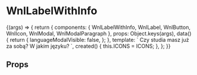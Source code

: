 

<Meta title='molecules/LabelWithInfo' component={WnlLabelWithInfo} />

# WnlLabelWithInfo

<Story name='interactive'>
    {(args) => {
        return {
            components: { WnlLabelWithInfo, WnlLabel, WnlButton, WnlIcon, WnlModal, WnlModalParagraph },
            props: Object.keys(args),
            data() {
                return {
                    languageModalVisible: false,
                };
            },
            template: `<wnl-label-with-info>
                <wnl-label input-id="finished_studies">Czy studia masz już za sobą? W jakim języku?</wnl-label>
                <template slot="info">
                    <wnl-icon :icon="ICONS.QUESTION_CIRCLE" @click.native="languageModalVisible = true" />
                    <wnl-modal v-if="languageModalVisible" @close-modal="languageModalVisible = false">
                    		<h4 slot="header" class="-headlineXL -textBold">Dlaczego pytamy o język?</h4>
                    		<template>
                    			<wnl-modal-paragraph>
                    				Ukończenie studiów w języku polskim jest jednym z warunków skorzystania z Gwarancji Satysfakcji.
                    			</wnl-modal-paragraph>
                    		</template>
                    		<wnl-button slot="footer" @click.native="languageModalVisible = false">Ok, Rozumiem</wnl-button>
                    	</wnl-modal>
                </template>
            </wnl-label-with-info>`,
            created() {
                this.ICONS = ICONS;
            },
        };
    }}
</Story>

## Props

<Props of={WnlLabelWithInfo} />
